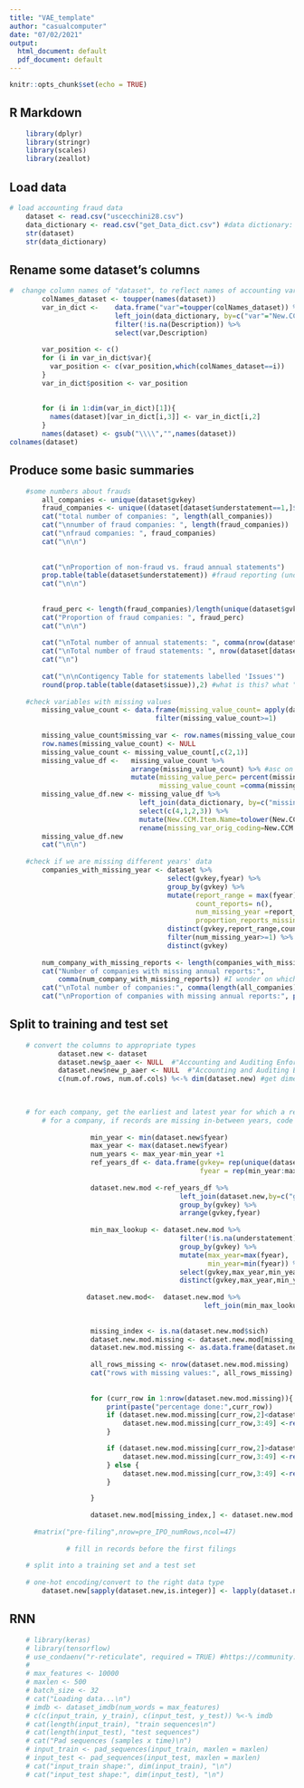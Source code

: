```yaml
---
title: "VAE_template"
author: "casualcomputer"
date: "07/02/2021"
output:
  html_document: default
  pdf_document: default
---
```


```r
knitr::opts_chunk$set(echo = TRUE)
```

## R Markdown


```r
    library(dplyr)
    library(stringr)
    library(scales)
    library(zeallot)
```

## Load data

```r
# load accounting fraud data     
    dataset <- read.csv("uscecchini28.csv")
    data_dictionary <- read.csv("get_Data_dict.csv") #data dictionary: http://www.crsp.org/products/documentation/annual-data-industrial
    str(dataset)
    str(data_dictionary)
```


## Rename some dataset's columns 
```r
#  change column names of "dataset", to reflect names of accounting variables
        colNames_dataset <- toupper(names(dataset))
        var_in_dict <-    data.frame("var"=toupper(colNames_dataset)) %>% 
                          left_join(data_dictionary, by=c("var"="New.CCM.Item.Name")) %>% 
                          filter(!is.na(Description)) %>% 
                          select(var,Description)  
        
        var_position <- c()
        for (i in var_in_dict$var){
          var_position <- c(var_position,which(colNames_dataset==i))
        }
        var_in_dict$position <- var_position
    
        
        for (i in 1:dim(var_in_dict)[1]){
          names(dataset)[var_in_dict[i,3]] <- var_in_dict[i,2]
        }
        names(dataset) <- gsub("\\\\","",names(dataset))
colnames(dataset)
```

## Produce some basic summaries
```r
    #some numbers about frauds
        all_companies <- unique(dataset$gvkey)
        fraud_companies <- unique((dataset[dataset$understatement==1,]$gvkey))
        cat("total number of companies: ", length(all_companies))
        cat("\nnumber of fraud companies: ", length(fraud_companies))
        cat("\nfraud companies: ", fraud_companies)
        cat("\n\n")
        
        
        cat("\nProportion of non-fraud vs. fraud annual statements")
        prop.table(table(dataset$understatement)) #fraud reporting (understatement=1) /all reporting
        cat("\n\n")
        
        
        fraud_perc <- length(fraud_companies)/length(unique(dataset$gvkey)) #num. fraud companies/ all companies
        cat("Proportion of fraud companies: ", fraud_perc)
        cat("\n\n")
        
        cat("\nTotal number of annual statements: ", comma(nrow(dataset)))
        cat("\nTotal number of fraud statements: ", nrow(dataset[dataset$understatement==1,]))
        cat("\n")
        
        cat("\n\nContigency Table for statements labelled 'Issues'")
        round(prop.table(table(dataset$issue)),2) #what is this? what "issue" are we talking about?
    
    #check variables with missing values
        missing_value_count <- data.frame(missing_value_count= apply(dataset, 2, function(x){sum(is.na(x))})) %>% 
                                    filter(missing_value_count>=1)  
          
        missing_value_count$missing_var <- row.names(missing_value_count)
        row.names(missing_value_count) <- NULL
        missing_value_count <- missing_value_count[,c(2,1)]
        missing_value_df <-   missing_value_count %>% 
                              arrange(missing_value_count) %>% #asc on number of missing values
                              mutate(missing_value_perc= percent(missing_value_count/nrow(dataset)),
                                     missing_value_count =comma(missing_value_count))
        missing_value_df.new <- missing_value_df %>% 
                                left_join(data_dictionary, by=c("missing_var"= "Description")) %>% 
                                select(c(4,1,2,3)) %>% 
                                mutate(New.CCM.Item.Name=tolower(New.CCM.Item.Name)) %>% 
                                rename(missing_var_orig_coding=New.CCM.Item.Name)
        missing_value_df.new
        cat("\n\n")
    
    #check if we are missing different years' data
        companies_with_missing_year <- dataset %>% 
                                       select(gvkey,fyear) %>% 
                                       group_by(gvkey) %>%
                                       mutate(report_range = max(fyear)-min(fyear)+1,
                                              count_reports= n(),
                                              num_missing_year =report_range - count_reports,
                                              proportion_reports_missing =num_missing_year/report_range) %>% 
                                       distinct(gvkey,report_range,count_reports,num_missing_year,proportion_reports_missing) %>% 
                                       filter(num_missing_year>=1) %>% #get companies that have missed annual reports
                                       distinct(gvkey)
          
        num_company_with_missing_reports <- length(companies_with_missing_year$gvkey)
        cat("Number of companies with missing annual reports:", 
            comma(num_company_with_missing_reports)) #I wonder on which exchange most of these companies are listed
        cat("\nTotal number of companies:", comma(length(all_companies)))       
        cat("\nProportion of companies with missing annual reports:", percent(num_company_with_missing_reports/length(all_companies)))   
```


## Split to training and test set 
```r

    # convert the columns to appropriate types 
            dataset.new <- dataset
            dataset.new$p_aaer <- NULL  #"Accounting and Auditing Enforcement Releases" usually come after allegations
            dataset.new$new_p_aaer <- NULL  #"Accounting and Auditing Enforcement Releases" usually come after allegations
            c(num.of.rows, num.of.cols) %<-% dim(dataset.new) #get dimensions of the data frame
            

        
    # for each company, get the earliest and latest year for which a record was available. 
        # for a company, if records are missing in-between years, code missing records with "1111"
 
                    min_year <- min(dataset.new$fyear)
                    max_year <- max(dataset.new$fyear)
                    num_years <- max_year-min_year +1
                    ref_years_df <- data.frame(gvkey= rep(unique(dataset.new$gvkey),each=num_years),
                                               fyear = rep(min_year:max_year, times=length(unique(dataset.new$gvkey))))
                    
                    dataset.new.mod <-ref_years_df %>% 
                                          left_join(dataset.new,by=c("gvkey"="gvkey","fyear"= "fyear")) %>% 
                                          group_by(gvkey) %>% 
                                          arrange(gvkey,fyear)
                    
                    min_max_lookup <- dataset.new.mod %>% 
                                          filter(!is.na(understatement)) %>% 
                                          group_by(gvkey) %>% 
                                          mutate(max_year=max(fyear),
                                                 min_year=min(fyear)) %>% 
                                          select(gvkey,max_year,min_year) %>% 
                                          distinct(gvkey,max_year,min_year)
                    
                   dataset.new.mod<-  dataset.new.mod %>% 
                                                left_join(min_max_lookup,by=c("gvkey"="gvkey"))
                    
                    
                    missing_index <- is.na(dataset.new.mod$sich) 
                    dataset.new.mod.missing <- dataset.new.mod[missing_index,]
                    dataset.new.mod.missing <- as.data.frame(dataset.new.mod.missing)
                    
                    all_rows_missing <- nrow(dataset.new.mod.missing)
                    cat("rows with missing values:", all_rows_missing)
 
                    
                    for (curr_row in 1:nrow(dataset.new.mod.missing)){
                        print(paste("percentage done:",curr_row))
                        if (dataset.new.mod.missing[curr_row,2]<dataset.new.mod.missing[curr_row,51]) {
                            dataset.new.mod.missing[curr_row,3:49] <-rep("pre",47) #before the first filing
                        }

                        if (dataset.new.mod.missing[curr_row,2]>dataset.new.mod.missing[curr_row,50]) {
                            dataset.new.mod.missing[curr_row,3:49] <-rep("missed",47) #in between first and last filing
                        } else {
                            dataset.new.mod.missing[curr_row,3:49] <-rep("post",47) #after the last filing
                        }

                    }
                    
                    dataset.new.mod[missing_index,] <- dataset.new.mod.missing
                    
      #matrix("pre-filing",nrow=pre_IPO_numRows,ncol=47)              
      
              # fill in records before the first filings
                  
    # split into a training set and a test set
        
    # one-hot encoding/convert to the right data type
        dataset.new[sapply(dataset.new,is.integer)] <- lapply(dataset.new[sapply(dataset.new,is.integer)],as.factor)
```

## RNN 
```r
    
    # library(keras)
    # library(tensorflow)
    # use_condaenv("r-reticulate", required = TRUE) #https://community.rstudio.com/t/error-installation-of-tensorflow-not-found-in-rstudio/67200/2
    # 
    # max_features <- 10000
    # maxlen <- 500
    # batch_size <- 32
    # cat("Loading data...\n")
    # imdb <- dataset_imdb(num_words = max_features)
    # c(c(input_train, y_train), c(input_test, y_test)) %<-% imdb
    # cat(length(input_train), "train sequences\n")
    # cat(length(input_test), "test sequences")
    # cat("Pad sequences (samples x time)\n")
    # input_train <- pad_sequences(input_train, maxlen = maxlen)
    # input_test <- pad_sequences(input_test, maxlen = maxlen)
    # cat("input_train shape:", dim(input_train), "\n")
    # cat("input_test shape:", dim(input_test), "\n")
```